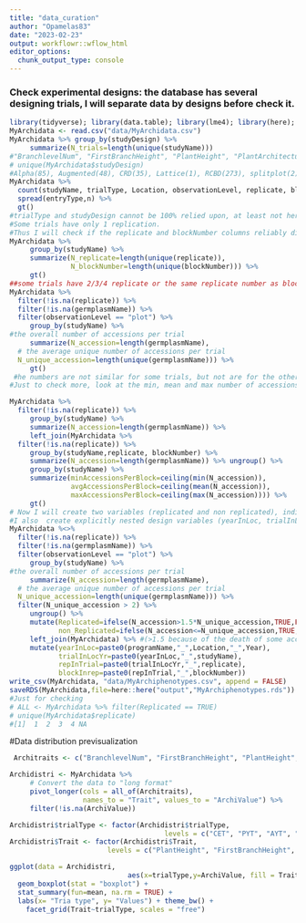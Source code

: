 ```yaml
---
title: "data_curation"
author: "Opamelas83"
date: "2023-02-23"
output: workflowr::wflow_html
editor_options:
  chunk_output_type: console
---
```


### Check experimental designs: the database has several designing trials, I will separate data by designs before check it. 
```r
library(tidyverse); library(data.table); library(lme4); library(here); library(magrittr); library(lubridate); library(MuMIn); library(arm); library(gt)library(reshape2);  library(reactable)
MyArchidata <- read.csv("data/MyArchidata.csv")
MyArchidata %>% group_by(studyDesign) %>% 
     summarize(N_trials=length(unique(studyName)))
#"BranchlevelNum", "FirstBranchHeight", "PlantHeight", "PlantArchitecture"      
# unique(MyArchidata$studyDesign)
#Alpha(85), Augmented(48), CRD(35), Lattice(1), RCBD(273), splitplot(2)
MyArchidata %>% 
  count(studyName, trialType, Location, observationLevel, replicate, blockNumber, entryType) %>%
  spread(entryType,n) %>%
  gt()
#trialType and studyDesign cannot be 100% relied upon, at least not here.Some trials do not have “check” vs. “test” distinguished in the “entryType.”
#Some trials have only 1 replication.
#Thus I will check if the replicate and blockNumber columns reliably distinguish complete and incomplete blocks in the data.
MyArchidata %>% 
     group_by(studyName) %>% 
     summarize(N_replicate=length(unique(replicate)), 
               N_blockNumber=length(unique(blockNumber))) %>%  
     gt()
##some trials have 2/3/4 replicate or the same replicate number as block number,  I decided to check that the replicate column means blocks, basically merge two summaries: (1) he overall number of accessions per trial, and (2) the average number of unique accessions per trial.
MyArchidata %>% 
  filter(!is.na(replicate)) %>%
  filter(!is.na(germplasmName)) %>%
  filter(observationLevel == "plot") %>%
     group_by(studyName) %>% 
#the overall number of accessions per trial
     summarize(N_accession=length(germplasmName),
  # the average unique number of accessions per trial
  N_unique_accession=length(unique(germplasmName))) %>% 
     gt() 
 #he numbers are not similar for some trials, but not are for the others indicating the presence of replicated  and non replicated trials. For the replicated, the average unique number of accessions per trial should be a sub factor of the overall number
#Just to check more, look at the min, mean and max number of accessions per block.

MyArchidata %>%
  filter(!is.na(replicate)) %>%
     group_by(studyName) %>% 
     summarize(N_accession=length(germplasmName)) %>% 
     left_join(MyArchidata %>%
  filter(!is.na(replicate)) %>% 
     group_by(studyName,replicate, blockNumber) %>% 
     summarize(N_accession=length(germplasmName)) %>% ungroup() %>% 
     group_by(studyName) %>% 
     summarize(minAccessionsPerBlock=ceiling(min(N_accession)),
               avgAccessionsPerBlock=ceiling(mean(N_accession)),
               maxAccessionsPerBlock=ceiling(max(N_accession)))) %>% 
     gt()
# Now I will create two variables (replicated and non replicated), indicating (TRUE/FALSE) whether to model using the replicate 
#I also  create explicitly nested design variables (yearInLoc, trialInLocYr, repInTrial, blockInRep).
MyArchidata %<>% 
  filter(!is.na(replicate)) %>%
  filter(!is.na(germplasmName)) %>%
  filter(observationLevel == "plot") %>%
     group_by(studyName) %>% 
#the overall number of accessions per trial
     summarize(N_accession=length(germplasmName),
  # the average unique number of accessions per trial
  N_unique_accession=length(unique(germplasmName))) %>% 
  filter(N_unique_accession > 2) %>% 
     ungroup() %>% 
     mutate(Replicated=ifelse(N_accession>1.5*N_unique_accession,TRUE,FALSE),
            non_Replicated=ifelse(N_accession<=N_unique_accession,TRUE,FALSE)) %>% 
     left_join(MyArchidata) %>% #(>1.5 because of the death of some accessions in fields)
     mutate(yearInLoc=paste0(programName,"_",Location,"_",Year),
            trialInLocYr=paste0(yearInLoc,"_",studyName),
            repInTrial=paste0(trialInLocYr,"_",replicate),
            blockInrep=paste0(repInTrial,"_",blockNumber))
write_csv(MyArchidata, "data/MyArchiphenotypes.csv", append = FALSE)
saveRDS(MyArchidata,file=here::here("output","MyArchiphenotypes.rds"))
#Just for checking
# ALL <- MyArchidata %>% filter(Replicated == TRUE) 
# unique(MyArchidata$replicate)
#[1]  1  2  3  4 NA
```



#Data distribution previsualization
```r
 Architraits <- c("BranchlevelNum", "FirstBranchHeight", "PlantHeight", "PlantArchitecture")

Archidistri <- MyArchidata %>%
     # Convert the data to "long format" 
     pivot_longer(cols = all_of(Architraits), 
                  names_to = "Trait", values_to = "ArchiValue") %>%
     filter(!is.na(ArchiValue))

Archidistri$trialType <- factor(Archidistri$trialType, 
                                      levels = c("CET", "PYT", "AYT", "UYT")) # Reordering group factor levels
Archidistri$Trait <- factor(Archidistri$Trait,      
                        levels = c("PlantHeight", "FirstBranchHeight", "BranchlevelNum", "PlantArchitecture"))

ggplot(data = Archidistri,
                             aes(x=trialType,y=ArchiValue, fill = Trait)) +
  geom_boxplot(stat = "boxplot") +
  stat_summary(fun=mean, na.rm = TRUE) +
  labs(x= "Tria type", y= "Values") + theme_bw() +
    facet_grid(Trait~trialType, scales = "free")
```
